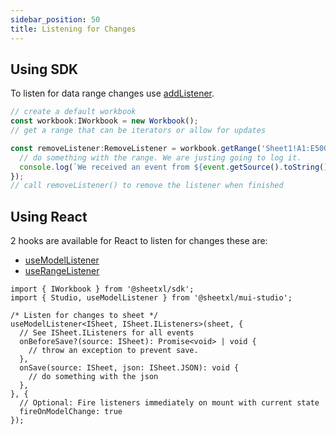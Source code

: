 ```yaml
---
sidebar_position: 50
title: Listening for Changes
---
```


## Using SDK

To listen for data range changes use [addListener](https://api.sheetxl.com/interfaces/_sheetxl_sdk.ICellRange.html#addlistener).

```typescript
// create a default workbook
const workbook:IWorkbook = new Workbook();
// get a range that can be iterators or allow for updates

const removeListener:RemoveListener = workbook.getRange('Sheet1!A1:E5000').addListener((event: WorkbookRangeEvent): void => {
  // do something with the range. We are justing going to log it.
  console.log(`We received an event from ${event.getSource().toString()}`);
});
// call removeListener() to remove the listener when finished
```

## Using React

2 hooks are available for React to listen for changes these are:

* [useModelListener](https://api.sheetxl.com/functions/_sheetxl_react.useModelListener.html)
* [useRangeListener](https://api.sheetxl.com/functions/_sheetxl_react.useRangeListener.html)


```tsx title="useModelListener example"
import { IWorkbook } from '@sheetxl/sdk';
import { Studio, useModelListener } from '@sheetxl/mui-studio';

/* Listen for changes to sheet */
useModelListener<ISheet, ISheet.IListeners>(sheet, {
  // See ISheet.IListeners for all events
  onBeforeSave?(source: ISheet): Promise<void> | void {
    // throw an exception to prevent save.
  },
  onSave(source: ISheet, json: ISheet.JSON): void {
    // do something with the json
  },
}, {
  // Optional: Fire listeners immediately on mount with current state
  fireOnModelChange: true
});

```
